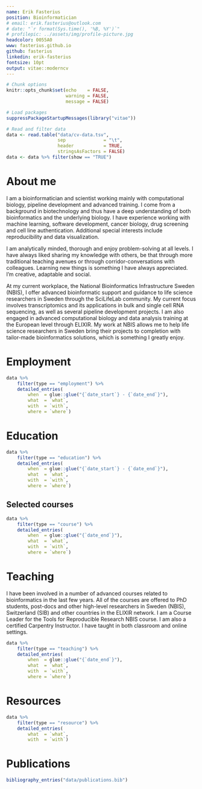 ```yaml
---
name: Erik Fasterius
position: Bioinformatician
# email: erik.fasterius@outlook.com
# date: "`r format(Sys.time(), '%B, %Y')`"
# profilepic: ../assets/img/profile-picture.jpg
headcolor: 0055A0
www: fasterius.github.io
github: fasterius
linkedin: erik-fasterius
fontsize: 10pt
output: vitae::moderncv
---
```


```r
# Chunk options
knitr::opts_chunk$set(echo    = FALSE,
                      warning = FALSE,
                      message = FALSE)

# Load packages
suppressPackageStartupMessages(library("vitae"))

# Read and filter data
data <- read.table("data/cv-data.tsv",
                   sep              = "\t",
                   header           = TRUE,
                   stringsAsFactors = FALSE)
data <- data %>% filter(show == "TRUE")
```

# About me

I am a bioinformatician and scientist working mainly with computational
biology, pipeline development and advanced training. I come from a background
in biotechnology and thus have a deep understanding of both bioinformatics and
the underlying biology. I have experience working with machine learning,
software development, cancer biology, drug screening and cell line
authentication. Additional special interests include reproducibility and data
visualization. \

I am analytically minded, thorough and enjoy problem-solving at all levels. I
have always liked sharing my knowledge with others, be that through more
traditional teaching avenues or through corridor-conversations with colleagues.
Learning new things is something I have always appreciated. I'm creative,
adaptable and social. \

At my current workplace, the National Bioinformatics Infrastructure Sweden
(NBIS), I offer advanced bioinformatic support and guidance to life science
researchers in Sweden through the SciLifeLab community. My current focus
involves transcriptomics and its applications in bulk and single cell RNA
sequencing, as well as several pipeline development projects. I am also engaged
in advanced computational biology and data analysis training at the European
level through ELIXIR. My work at NBIS allows me to help life science
researchers in Sweden bring their projects to completion with tailor-made
bioinformatics solutions, which is something I greatly enjoy. \

# Employment

```r
data %>%
    filter(type == "employment") %>%
    detailed_entries(
        when  = glue::glue("{`date_start`} - {`date_end`}"),
        what  = `what`,
        with  = `with`,
        where = `where`)
```

# Education

```r
data %>%
    filter(type == "education") %>%
    detailed_entries(
        when  = glue::glue("{`date_start`} - {`date_end`}"),
        what  = `what`,
        with  = `with`,
        where = `where`)
```

## Selected courses

```r
data %>%
    filter(type == "course") %>%
    detailed_entries(
        when  = glue::glue("{`date_end`}"),
        what  = `what`,
        with  = `with`,
        where = `where`)
```

\newpage

# Teaching

I have been involved in a number of advanced courses related to bioinformatics
in the last few years. All of the courses are offered to PhD students,
post-docs and other high-level researchers in Sweden (NBIS), Switzerland (SIB)
and other countries in the ELIXIR network. I am a Course Leader for the Tools
for Reproducible Research NBIS course. I am also a certified Carpentry
Instructor. I have taught in both classroom and online settings. \

```r
data %>%
    filter(type == "teaching") %>%
    detailed_entries(
        when  = glue::glue("{`date_end`}"),
        what  = `what`,
        with  = `with`,
        where = `where`)
```

# Resources

```r
data %>%
    filter(type == "resource") %>%
    detailed_entries(
        what  = `what`,
        with  = `with`)
```

\newpage

# Publications

```r
bibliography_entries("data/publications.bib")
```
